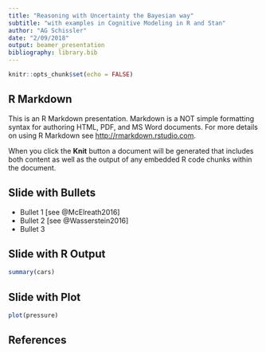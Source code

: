 ```yaml
---
title: "Reasoning with Uncertainty the Bayesian way"
subtitle: "with examples in Cognitive Modeling in R and Stan"
author: "AG Schissler"
date: "2/09/2018"
output: beamer_presentation
bibliography: library.bib
---
```


```r
knitr::opts_chunk$set(echo = FALSE)
```

## 

## R Markdown

This is an R Markdown presentation. Markdown is a NOT simple formatting syntax for authoring HTML, PDF, and MS Word documents. For more details on using R Markdown see <http://rmarkdown.rstudio.com>.

When you click the **Knit** button a document will be generated that includes both content as well as the output of any embedded R code chunks within the document.

## Slide with Bullets

- Bullet 1 [see @McElreath2016]
- Bullet 2 [see @Wasserstein2016]
- Bullet 3

## Slide with R Output

```r
summary(cars)
```

## Slide with Plot

```r
plot(pressure)
```

## References
